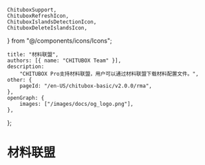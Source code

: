 	ChituboxSupport,
	ChituboxRefreshIcon,
	ChituboxIslandsDetectionIcon,
	ChituboxDeleteIslandsIcon,
} from "@/components/icons/Icons";

	title: "材料联盟",
	authors: [{ name: "CHITUBOX Team" }],
	description:
		"CHITUBOX Pro支持材料联盟，用户可以通过材料联盟下载材料配置文件。",
	other: {
		pageId: "/en-US/chitubox-basic/v2.0.0/rma",
	},
	openGraph: {
		images: ["/images/docs/og_logo.png"],
	},
};

# 材料联盟
